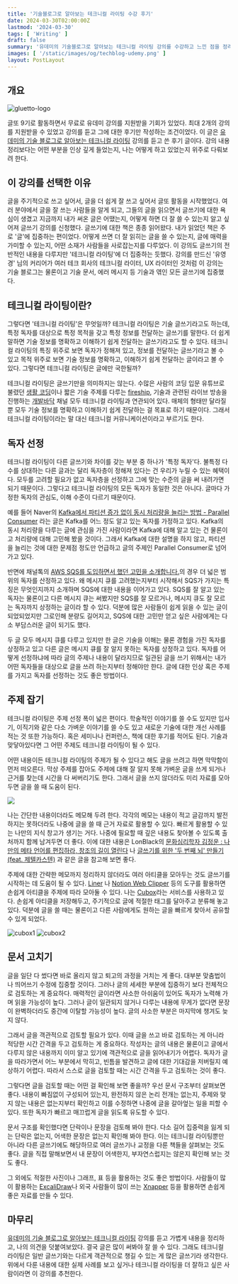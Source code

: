 ```yaml
---
title: '기술블로그로 알아보는 테크니컬 라이팅 수강 후기'
date: 2024-03-30T02:00:00Z
lastmod: '2024-03-30'
tags: [ 'Writing' ]
draft: false
summary: '유데미의 기술블로그로 알아보는 테크니컬 라이팅 강의를 수강하고 느낀 점을 정리한 글입니다.'
images: [ '/static/images/og/techblog-udemy.png' ]
layout: PostLayout
---
```


<TOCInline toc={props.toc} toHeading={2} />

## 개요

![gluetto-logo](/static/images/technical-blog-udemy/logo.png)

글또 9기로 활동하면서 무료로 유데미 강의를 지원받을 기회가 있었다. 최대 2개의 강의를 지원받을 수 있었고 강의를 듣고 그에 대한 후기만 작성하는 조건이었다. 이
글은 [유데미의 기술 블로그로 알아보는 테크니컬 라이팅](https://www.udemy.com/course/techwriting) 강의를 듣고 쓴 후기 글이다. 강의 내용 정리보다는 어떤 부분을 인상 깊게
들었는지, 나는 어떻게 하고 있었는지 위주로 다뤄보려 한다.

## 이 강의를 선택한 이유

글을 주기적으로 쓰고 싶어서, 글을 더 쉽게 잘 쓰고 싶어서 글또 활동을 시작했었다. 여러 분야에서 글을 잘 쓰는 사람들을 알게 되고, 그들의 글을 읽으면서 글쓰기에 대한 욕심이 생겼고 지금까지 내가 써온 글은
어땠는지, 어떻게 하면 더 잘 쓸 수 있는지 알고 싶어져 글쓰기 강의를 신청했다.
글쓰기에 대한 책은 종종 읽어왔다. 내가 읽었던 책은 주로 '글'에 집중하는 편이었다. 어떻게 쓰면 더 잘 읽히는 글을 쓸 수 있는지, 글에 매력을 가미할 수 있는지, 어떤 소재가 사람들을 사로잡는지를 다루었다. 이
강의도 글쓰기의 전반적인 내용을 다루지만 '테크니컬 라이팅'에 더 집중하는 듯했다. 강의를 만드신 '유영경' 님의 커리어가 여러 테크 회사의 테크니컬 라이터, UX 라이터인 것처럼 이 강의는 기술 블로그는 물론이고
기술 문서, 에러 메시지 등 기술과 엮인 모든 글쓰기에 집중했다.

## 테크니컬 라이팅이란?

그렇다면 '테크니컬 라이팅'은 무엇일까? 테크니컬 라이팅은 기술 글쓰기라고도 하는데, 특정 독자를 대상으로 특정 목적을 갖고 특정 정보를 전달하는 글쓰기를 말한다. 더 쉽게 말하면 기술 정보를 명확하고 이해하기 쉽게
전달하는 글쓰기라고도 할 수 있다. 테크니컬 라이팅의 특징 위주로 보면 독자가 정해져 있고, 정보를 전달하는 글쓰기라고 볼 수 있고 목적 위주로 보면 기술 정보를 명확하고, 이해하기 쉽게 전달하는 글이라고 볼 수
있다. 그렇다면 테크니컬 라이팅은 글에만 국한될까?

테크니컬 라이팅은 글쓰기만을 의미하지는 않는다. 수많은 사람의 코딩 입문 유튜브로 불렸던 [생활 코딩](https://www.youtube.com/@coohde)이나 짧은 기술 주제를
다루는 [fireship](https://www.youtube.com/@Fireship), 기술과 관련된 라이브 방송을 진행하는 [개발바닥](https://www.youtube.com/@devbadak/videos)
채널 모두 테크니컬 라이팅과 연관되어 있다. 매체의 형태만 달라질 뿐 모두 기술 정보를 명확하고 이해하기 쉽게 전달하는 걸 목표로 하기 때문이다. 그래서 테크니컬 라이팅이라는 말 대신 테크니컬 커뮤니케이션이라고
부르기도 한다.

## 독자 선정

테크니컬 라이팅이 다른 글쓰기와 차이를 갖는 부분 중 하나가 '특정 독자'다. 불특정 다수를 상대하는 다른 글과는 달리 독자층이 정해져 있다는 건 우리가 누릴 수 있는 혜택이다. 모두를 고려할 필요가 없고 독자층을
선정하고 그에 맞는 수준의 글을 써 내려가면 되기 때문이다.
그렇다고 테크니컬 라이팅의 모든 독자가 동일한 것은 아니다. 글마다 가정한 독자의 관심도, 이해 수준이 다르기 때문이다.

예를 들어 Naver의 [Kafka에서 파티션 증가 없이 동시 처리량을 늘리는 방법 - Parallel Consumer](https://d2.naver.com/helloworld/7181840) 라는 글은
Kafka를 어느 정도 알고 있는 독자를 가정하고 있다. Kafka의 동시 처리량을 다루는 글에 관심을 가진 사람이라면 Kafka에 대해 알고 있는 건 물론이고 처리량에 대해 고민해 봤을 것이다. 그래서 Kafka에
대한 설명을 하지 않고, 파티션을 늘리는 것에 대한 문제점 정도만 언급하고 글의 주제인 Parallel Consumer로 넘어가고 있다.

반면에 채널톡의 [AWS SQS를 도입하면서 했던 고민을 소개합니다.](https://channel.io/ko/blog/tech-backend-aws-sqs-introduction)의 경우 더 넓은 범위의 독자를
산정하고 있다. 왜 메시지 큐를 고려했는지부터 시작해서 SQS가 가지는 특징은 무엇인지까지 소개하며 SQS에 대한 내용을 이어가고 있다. SQS를 잘 알고 있는 독자는 물론이고 다른 메시지 큐는 써봤지만 SQS를 잘
모르거나, 메시지 큐도 잘 모르는 독자까지 상정하는 글이라 할 수 있다. 덕분에 많은 사람들이 쉽게 읽을 수 있는 글이 되었되었지만 그로인해 분량도 길어지고, SQS에 대한 고민만 얻고 싶은 사람에게는 다소
부담스러운 글이 되기도 했다.

두 글 모두 메시지 큐를 다루고 있지만 한 글은 기술을 이해는 물론 경험을 가진 독자를 상정하고 있고 다른 글은 메시지 큐를 잘 알지 못하는 독자를 상정하고 있다. 독자를 어떻게 선정하냐에 따라 글의 주제나 내용이
달라지므로 일관된 글을 쓰기 위해서는 내가 어떤 독자들을 대상으로 글을 쓰려 하는지부터 정해야만 한다. 글에 대한 인상 혹은 주제를 가지고 독자를 선정하는 것도 좋은 방법이다.

## 주제 잡기

테크니컬 라이팅은 주제 선정 폭이 넓은 편이다. 학술적인 이야기를 쓸 수도 있지만 입사기, 이직기와 같은 다소 가벼운 이야기를 쓸 수도 있고 새로운 기술에 대한 개선 사례를 적는 것 또한 가능하다. 혹은 세미나나
컨퍼런스, 책에 대한 후기를 적어도 된다. 기술과 맞닿아있다면 그 어떤 주제도 테크니컬 라이팅이 될 수 있다.

어떤 내용이든 테크니컬 라이팅의 주제가 될 수 있다고 해도 글을 쓰려고 하면 막막함이 먼저 떠오른다. 막상 주제를 잡아도 주제에 대해 잘 알지 못해 가벼운 글을 쓰게 되거나 근거를 찾는데 시간을 다 써버리기도 한다.
그래서 글을 쓰지 않더라도 미리 자료를 모아두면 글을 쓸 때 도움이 된다.

![](/static/images/technical-blog-udemy/obsidian.png)

나는 간단한 내용이더라도 메모해 두려 한다. 각각의 메모는 내용이 적고 글감까지 발전하지는 못하더라도 나중에 글을 쓸 때 근거 자료로 활용할 수 있다. 빠르게 활용할 수 있는 나만의 지식 창고가 생기는 거다. 나중에
필요할 때 깊은 내용도 찾아볼 수 있도록 출처까지 함께 남겨두면 더 좋다. 이에 대한 내용은
LonBlack의 [문화심리학자 김정운 : 나만의 메타 언어를 편집하라, 창조의 길이 열린다](https://www.longblack.co/note/1022)
나 [글쓰기를 위한 '두 번째 뇌' 만들기 (feat. 제텔카스텐)](https://www.learningman.co/zettelkasten/) 과 같은 글을 참고해 보면 좋다.

주제에 대한 간략한 메모까지 정리하지 않더라도 여러 아티클을 모아두는 것도 글쓰기를 시작하는 데 도움이 될 수 있다. [Liner](https://getliner.com/ko)
나 [Notion Web Clipper](https://www.notion.so/ko-kr/web-clipper) 등의 도구를 활용하면 손쉽게 아티클을 주제에 따라 모아둘 수 있다.
나는 [Cubox](https://cubox.cc/)라는 서비스를 사용하고 있다. 손쉽게 아티클을 저장해두고, 주기적으로 글에 적절한 태그를 달아주고 분류해 놓고 있다. 덕분에 글을 쓸 때는 물론이고 다른 사람에게도
원하는 글을 빠르게 찾아서 공유할 수 있게 되었다.

![cubox1](/static/images/technical-blog-udemy/cubox1.png)
![cubox2](/static/images/technical-blog-udemy/cubox2.png)

## 문서 고치기

글을 일단 다 썼다면 바로 올리지 않고 퇴고의 과정을 거치는 게 좋다. 대부분 맞춤법이나 띄어쓰기 수정에 집중할 것이다. 그러나 글의 세세한 부분에 집중하기 보다 전체적으로 검토하는 게 중요하다. 매력적인 글이라면
사소한 아쉬움이 있어도 독자가 노력해 가며 읽을 가능성이 높다. 그러나 글이 일관되지 않거나 다루는 내용에 무게가 없다면 문장이 완벽하더라도 중간에 이탈할 가능성이 높다. 글의 사소한 부분은 마지막에 챙겨도 늦지
않다.

그래서 글을 객관적으로 검토할 필요가 있다. 이때 글을 쓰고 바로 검토하는 게 아니라 적당한 시간 간격을 두고 검토하는 게 중요하다. 작성자는 글의 내용은 물론이고 글에서 다루지 않은 내용까지 이미 알고 있기에
객관적으로 글을 읽어내기가 어렵다. 독자가 글을 따라가면서 어느 부분에서 막히고, 빈틈을 발견하고 글에 대한 기대감을 저버릴지 예상하기 어렵다. 따라서 스스로 글을 검토할 때는 시간 간격을 두고 검토하는 것이 좋다.

그렇다면 글을 검토할 때는 어떤 걸 확인해 보면 좋을까? 우선 문서 구조부터 살펴보면 좋다. 내용이 빠짐없이 구성되어 있는지, 완전하지 않은 논리 전개는 없는지, 주제와 맞지 않는 내용은 없는지부터 확인하고 이를
수정하면 나중에 글을 갈아엎는 일을 피할 수 있다. 또한 독자가 빠르고 매끄럽게 글을 읽도록 유도할 수 있다.

문서 구조를 확인했다면 단락이나 문장을 검토해 봐야 한다. 다소 길어 집중력을 잃게 되는 단락은 없는지, 어색한 문장은 없는지 확인해 봐야 한다. 이는 테크니컬 라이팅뿐만 아니라 다른 글쓰기에도 해당하므로 여러
글쓰기나 교정을 다룬 책들을 살펴보는 것도 좋다. 글을 직접 말해보면서 내 문장이 어색한지, 부자연스럽지는 않은지 확인해 보는 것도 좋다.

그 외에도 적절한 사진이나 그래프, 표 등을 활용하는 것도 좋은 방법이다. 사람들이 많이 활용하는 [ExcaliDraw](https://excalidraw.com)나 외국 사람들이 많이
쓰는 [Xnapper](https://xnapper.com) 등을 활용하면 손쉽게 좋은 자료를 만들 수 있다.

## 마무리

[유데미의 기술 블로그로 알아보는 테크니컬 라이팅](https://www.udemy.com/course/techwriting) 강의를 듣고 가볍게 내용을 정리하고, 나의 의견을 덧붙여보았다. 결국 글은 많이 써봐야
잘 쓸 수 있다. 그래도 테크니컬 라이팅은 일반 글쓰기와는 다르게 객관적으로 챙길 수 있는 게 많은 글쓰기라 생각한다. 위에서 다룬 내용에 대한 실제 사례를 보고 싶거나 테크니컬 라이팅을 더 잘하고 싶은 사람이라면
이 강의를 추천한다.












